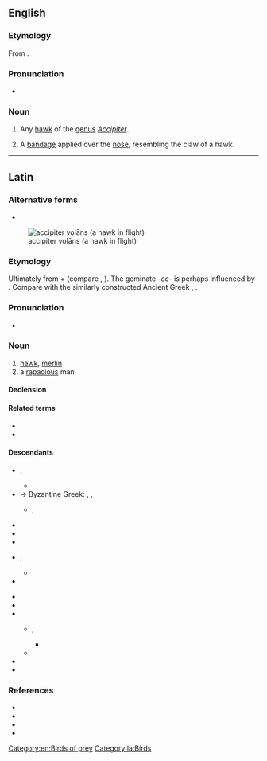 {{also|Accipiter}}
==English==

===Etymology===
From {{etyl|la|en}} {{m|la|accipiter||hawk}}.

===Pronunciation===
* {{a|US}} {{IPA|/æk.ˈsɪp.ə.tɚ/|lang=en}}

===Noun===
{{en-noun}}

# {{lb|en|ornithology}} Any [[hawk]] of the [[genus]] ''[[Accipiter]]''.
# {{lb|en|medical|surgery}} A [[bandage]] applied over the [[nose]], resembling the claw of a hawk.

[[Category:en:Birds of prey]]

----

==Latin==

===Alternative forms===
* {{alter|la|*auceptor||Vulgar Latin}}
[[File:Accipiter nisus -in flight-8-4c.jpg|thumb|accipiter volāns (a hawk in flight)]]

===Etymology===
Ultimately from {{der|la|ine-pro|*h₂eḱ-|*h₂eḱus|sharp}} + {{m|ine-pro|*péth₂r̥||feather, wing}} (compare {{m|la|acus}}, {{m|la|penna}}). The geminate ''-cc-'' is perhaps influenced by {{m|la|accipiō||take, seize}}. Compare with the similarly constructed Ancient Greek {{m|grc|ὠκύπτερος||swift-winged}}, {{cog|sla-pro|*astrębъ|*asъtr(ębъ)}}.

===Pronunciation===
* {{la-IPA|eccl=yes}}

===Noun===
{{la-noun|accipiter<3>|g=m}}

# [[hawk]], [[merlin]]
# a [[rapacious]] man

====Declension====
{{la-ndecl|accipiter<3>}}

====Related terms====
* {{l|la|accipiō}}
* {{l|la|astur}}

====Descendants====
{{top2}}
* {{desc|an|astor}}, {{l|an|azor}}
** {{desc|eu|aztore|bor=1}}
* → Byzantine Greek: {{l|el|ξιφτέρι}}, {{l|el|ξεφτέρι}}, {{l|el|ἐξιφτέριν}}
** {{desc|sq|qift|bor=1}}, {{l|sq|skifter}}
* {{desc|ca|astor}}
* {{desc|co|altore}}
* {{desc|en|accipiter|bor=1}}
* {{desc|fro|hostur}}, {{l|fro|ostur}}
** {{desc|fr|autour}}
* {{desc|it|astore}}
{{mid2}}
* {{desc|lmo|astor}}
* {{desc|oc|astor}}
* {{desc|roa-opt|açor}}
** {{desc|pt|açor}}, {{l|pt|Açores}}
*** {{desc|en|Azores|bor=1}}
** {{desc|gl|azor}}
* {{desc|sc|istore}}
* {{desc|es|azor}}
{{bottom}}

===References===
* {{R:L&S}}
* {{R:Elementary Lewis}}
* {{R:Gaffiot}}
* {{R:Peck}}

[[Category:la:Birds]]